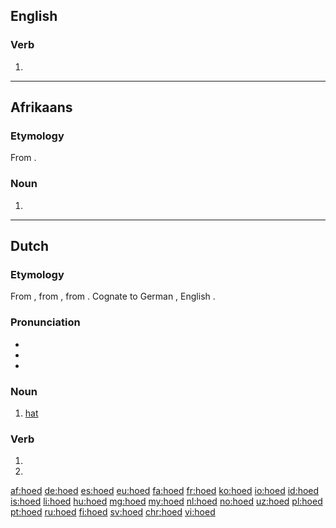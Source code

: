 ==English==

===Verb===
{{head|en|verb form}}

# {{en-past of|hoe}}

----
==Afrikaans==

===Etymology===
From {{etyl|nl|af}} {{term|hoed|lang=nl}}.

===Noun===
{{af-noun|hoede|pl2=hoedens}}

# {{l/en|hat}}

----

==Dutch==

===Etymology===
From {{etyl|dum|nl}} {{term|hoet|lang=dum}}, from {{etyl|odt|nl}} {{m|odt|*huot}}, from {{etyl|gem-pro|nl}} {{m|gem-pro|*hōdaz}}. Cognate to German {{term|Hut|lang=de}}, English {{term|hood|lang=en}}.

===Pronunciation===
* {{rhymes|ut|lang=nl}}
* {{IPA|/ɦuːt/|/huːt/|lang=nl}}
* {{audio|Nl-hoed.ogg|Audio|lang=nl}}

===Noun===
{{nl-noun|m|-en|hoedje}}

# [[hat]]

===Verb===
{{nl-verb-form}}

# {{nl-verb form of|p=1|n=sg|t=pres|m=ind|hoeden}}
# {{nl-verb form of|m=imp|hoeden}}

[[af:hoed]]
[[de:hoed]]
[[es:hoed]]
[[eu:hoed]]
[[fa:hoed]]
[[fr:hoed]]
[[ko:hoed]]
[[io:hoed]]
[[id:hoed]]
[[is:hoed]]
[[li:hoed]]
[[hu:hoed]]
[[mg:hoed]]
[[my:hoed]]
[[nl:hoed]]
[[no:hoed]]
[[uz:hoed]]
[[pl:hoed]]
[[pt:hoed]]
[[ru:hoed]]
[[fi:hoed]]
[[sv:hoed]]
[[chr:hoed]]
[[vi:hoed]]